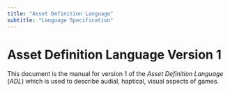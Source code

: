 ---
title: "Asset Definition Language"
subtitle: "Language Specification"
---

# Asset Definition Language Version 1
This document is the manual for version 1 of the *Asset Definition Language* (*ADL*) which is used to describe audial, haptical, visual aspects of games.
